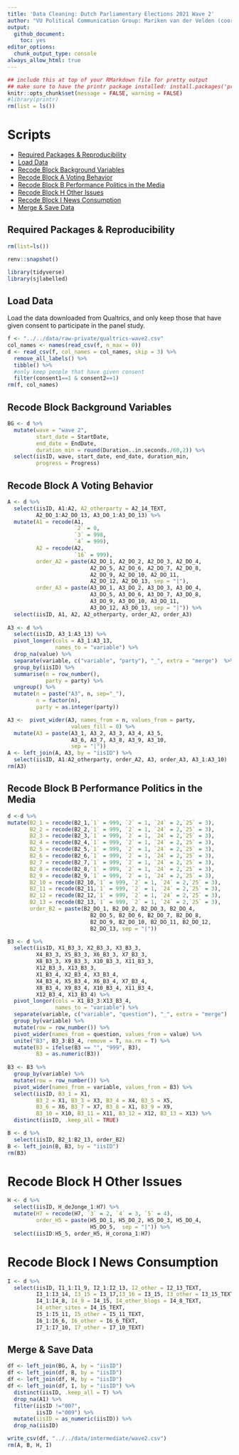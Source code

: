```yaml
---
title: 'Data Cleaning: Dutch Parliamentary Elections 2021 Wave 2'
author: "VU Political Communication Group: Mariken van der Velden (coordinator), Loes Aaldering, Wouter van Atteveldt, Andreu Casas Salleras, Felicia Loecherbach, Anita van Hoof, Dirck de Kleer, Jan Kleinnijenhuis, Marloes Jansen, Nicolas Matthis, and Kasper Welbers"
output: 
  github_document:
    toc: yes
editor_options: 
  chunk_output_type: console
always_allow_html: true
---
```



```r
## include this at top of your RMarkdown file for pretty output
## make sure to have the printr package installed: install.packages('printr')
knitr::opts_chunk$set(message = FALSE, warning = FALSE)
#library(printr)
rm(list = ls())
```

# Scripts
- [Required Packages &amp; Reproducibility](#required-packages-&amp;-reproducibility)
- [Load Data](#load-data)
- [Recode Block Background Variables](#black-background-variables)
- [Recode Block A Voting Behavior](#recode-block-a-voting-behavior)
- [Recode Block B Performance Politics in the Media](#recode-block-b-performance-politics-in-the-media)
- [Recode Block H Other Issues](#recode-block-h-other-issues)
- [Recode Block I News Consumption](#recode-block-i-news-consumption)
- [Merge &amp; Save Data](#merge-&amp;-save-data)

## Required Packages &amp; Reproducibility
```r
rm(list=ls())

renv::snapshot()

library(tidyverse)
library(sjlabelled)
```

## Load Data
Load the data downloaded from Qualtrics, and only keep those that have given consent to participate in the panel study.

```r
f <- "../../data/raw-private/qualtrics-wave2.csv"
col_names <- names(read_csv(f, n_max = 0))
d <- read_csv(f, col_names = col_names, skip = 3) %>%
  remove_all_labels() %>% 
  tibble() %>%
  #only keep people that have given consent
  filter(consent1==1 & consent2==1)
rm(f, col_names)
```


## Recode Block Background Variables

```r
BG <- d %>%
  mutate(wave = "wave 2",
         start_date = StartDate,
         end_date = EndDate,
         duration_min = round(Duration..in.seconds./60,2)) %>%
  select(iisID, wave, start_date, end_date, duration_min, 
         progress = Progress)
```

## Recode Block A Voting Behavior
```r
A <- d %>%
  select(iisID, A1:A2, A2_otherparty = A2_14_TEXT,
         A2_DO_1:A2_DO_13, A3_DO_1:A3_DO_13) %>%
  mutate(A1 = recode(A1,
                     `2` = 0,
                     `3` = 998,
                     `4` = 999),
         A2 = recode(A2,
                     `16` = 999),
         order_A2 = paste(A2_DO_1, A2_DO_2, A2_DO_3, A2_DO_4,
                          A2_DO_5, A2_DO_6, A2_DO_7, A2_DO_8,
                          A2_DO_9, A2_DO_10, A2_DO_11, 
                          A2_DO_12, A2_DO_13, sep = "|"),
         order_A3 = paste(A3_DO_1, A3_DO_2, A3_DO_3, A3_DO_4,
                          A3_DO_5, A3_DO_6, A3_DO_7, A3_DO_8,
                          A3_DO_9, A3_DO_10, A3_DO_11, 
                          A3_DO_12, A3_DO_13, sep = "|")) %>%
  select(iisID, A1, A2, A2_otherparty, order_A2, order_A3)
  
A3 <- d %>%
  select(iisID, A3_1:A3_13) %>%
  pivot_longer(cols = A3_1:A3_13,
               names_to = "variable") %>%
  drop_na(value) %>%
  separate(variable, c("variable", "party"), "_", extra = "merge")  %>%
  group_by(iisID) %>%
  summarise(n = row_number(),
            party = party) %>%
  ungroup() %>%
  mutate(n = paste("A3", n, sep="_"),
         n = factor(n),
         party = as.integer(party))

A3 <-  pivot_wider(A3, names_from = n, values_from = party, 
                    values_fill = 0) %>%
  mutate(A3 = paste(A3_1, A3_2, A3_3, A3_4, A3_5,
                    A3_6, A3_7, A3_8, A3_9, A3_10,
                    sep = "|"))
A <- left_join(A, A3, by = "iisID") %>%
  select(iisID, A1:A2_otherparty, order_A2, A3, order_A3, A3_1:A3_10)
rm(A3)
```

## Recode Block B Performance Politics in the Media
```r
d <-d %>%
mutate(B2_1 = recode(B2_1,`1` = 999, `2` = 1, `24` = 2,`25` = 3),
       B2_2 = recode(B2_2,`1` = 999, `2` = 1, `24` = 2,`25` = 3),
       B2_3 = recode(B2_3,`1` = 999, `2` = 1, `24` = 2,`25` = 3),
       B2_4 = recode(B2_4,`1` = 999, `2` = 1, `24` = 2,`25` = 3),
       B2_5 = recode(B2_5,`1` = 999, `2` = 1, `24` = 2,`25` = 3),
       B2_6 = recode(B2_6,`1` = 999, `2` = 1, `24` = 2,`25` = 3),
       B2_7 = recode(B2_7,`1` = 999, `2` = 1, `24` = 2,`25` = 3),
       B2_8 = recode(B2_8,`1` = 999, `2` = 1, `24` = 2,`25` = 3),
       B2_9 = recode(B2_9,`1` = 999, `2` = 1, `24` = 2,`25` = 3),
       B2_10 = recode(B2_10,`1` = 999, `2` = 1, `24` = 2,`25` = 3),
       B2_11 = recode(B2_11,`1` = 999, `2` = 1, `24` = 2,`25` = 3),
       B2_12 = recode(B2_12,`1` = 999, `2` = 1, `24` = 2,`25` = 3),
       B2_13 = recode(B2_13,`1` = 999, `2` = 1, `24` = 2,`25` = 3),
       order_B2 = paste(B2_DO_1, B2_DO_2, B2_DO_3, B2_DO_4, 
                          B2_DO_5, B2_DO_6, B2_DO_7, B2_DO_8, 
                          B2_DO_9, B2_DO_10, B2_DO_11, B2_DO_12, 
                          B2_DO_13, sep = "|"))

B3 <- d %>%
  select(iisID, X1_B3_3, X2_B3_3, X3_B3_3,
         X4_B3_3, X5_B3_3, X6_B3_3, X7_B3_3,
         X8_B3_3, X9_B3_3, X10_B3_3, X11_B3_3,
         X12_B3_3, X13_B3_3,
         X1_B3_4, X2_B3_4, X3_B3_4,
         X4_B3_4, X5_B3_4, X6_B3_4, X7_B3_4,
         X8_B3_4, X9_B3_4, X10_B3_4, X11_B3_4,
         X12_B3_4, X13_B3_4) %>%
  pivot_longer(cols = X1_B3_3:X13_B3_4,
               names_to = "variable") %>%
  separate(variable, c("variable", "question"), "_", extra = "merge")  %>%
  group_by(variable) %>%
  mutate(row = row_number()) %>%
  pivot_wider(names_from = question, values_from = value) %>%
  unite("B3", B3_3:B3_4, remove = T, na.rm = T) %>%
  mutate(B3 = ifelse(B3 == "", "999", B3),
         B3 = as.numeric(B3)) 
  
B3 <- B3 %>%
  group_by(variable) %>%
  mutate(row = row_number()) %>%
  pivot_wider(names_from = variable, values_from = B3) %>%
  select(iisID, B3_1 = X1,
         B3_2 = X1, B3_3 = X3, B3_4 = X4, B3_5 = X5,
         B3_6 = X6, B3_7 = X7, B3_8 = X1, B3_9 = X9,
         B3_10 = X10, B3_11 = X11, B3_12 = X12, B3_13 = X13) %>%
  distinct(iisID, .keep_all = TRUE)

B <- d %>%
  select(iisID, B2_1:B2_13, order_B2)
B <- left_join(B, B3, by = "iisID")
rm(B3)
```

# Recode Block H Other Issues
```r
H <- d %>%
  select(iisID, H_deJonge_1:H7) %>%
  mutate(H7 = recode(H7, `3` = 2, `4` = 3, `5` = 4),
         order_H5 = paste(H5_DO_1, H5_DO_2, H5_DO_3, H5_DO_4, 
                          H5_DO_5,  sep = "|")) %>%
  select(iisID:H5_5, order_H5, H_corona_1:H7)
```

# Recode Block I News Consumption
```r
I <- d %>%
  select(iisID, I1_1:I1_9, I2_1:I2_13, I2_other = I2_13_TEXT,
         I3_1:I3_14, I3_15 = I3_17,I3_16 = I3_15, I3_other = I3_15_TEXT,
         I4_1:I4_8, I4_9 = I4_15, I4_other_blogs = I4_8_TEXT,
         I4_other_sites = I4_15_TEXT,
         I5_1:I5_11, I5_other = I5_11_TEXT,
         I6_1:I6_6, I6_other = I6_6_TEXT,
         I7_1:I7_10, I7_other = I7_10_TEXT) 

```

## Merge &amp; Save Data
```r
df <- left_join(BG, A, by = "iisID")
df <- left_join(df, B, by = "iisID")
df <- left_join(df, H, by = "iisID")
df <- left_join(df, I, by = "iisID") %>%
  distinct(iisID, .keep_all = T) %>%
  drop_na(A1) %>%
  filter(iisID !="007",
         iisID !="009") %>%
  mutate(iisID = as_numeric(iisID)) %>%
  drop_na(iisID)

write_csv(df, "../../data/intermediate/wave2.csv")
rm(A, B, H, I)
```


